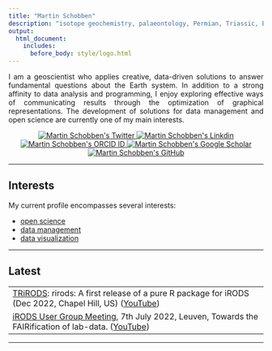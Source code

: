 ```yaml
---
title: "Martin Schobben"
description: "isotope geochemistry, palaeontology, Permian, Triassic, Earth system"
output:
  html_document:
    includes:
      before_body: style/logo.html
---
```


<p style="text-align:justify;">
I am a geoscientist who applies creative, data-driven solutions to answer fundamental questions about the Earth system. In addition to a strong affinity to data analysis and programming, I enjoy exploring effective ways of communicating results through the optimization of graphical representations. The development of solutions for data management and open science are currently one of my main interests.
</p>

<!-- BEGIN BADGES SOCIAL -->
<p align="center">
  <a href="https://twitter.com/MartinSchobben">
    <img src="https://img.shields.io/twitter/url?url=https://twitter.com/MartinSchobben&label=Twitter" alt="Martin Schobben's Twitter"/>
  </a>
  <a href="https://www.linkedin.com/in/martin-schobben-30633320a/">
    <img src="https://img.shields.io/badge/--x.svg?style=social&logo=LinkedIn&label=LinkedIn&url=null" alt="Martin Schobben's Linkdin"/>
  </a>
  <a href="https://orcid.org/0000-0001-8560-0037">
    <img src="https://img.shields.io/badge/--x.svg?style=social&logo=orcid&logoColor=A6CE39&label=ORCID&url=' '" alt="Martin Schobben's ORCID ID"/>
  </a>
  <a href="https://scholar.google.com/citations?user=y-t4A90AAAAJ&hl=en">
    <img src="https://img.shields.io/badge/--x.svg?style=social&logo=GoogleScholar&logoColor=4285F4&label=Google%20Scholar&url=%00" alt="Martin Schobben's Google Scholar"/>
  </a>
  <a href="https://github.com/MartinSchobben">
    <img src="https://img.shields.io/badge/--x.svg?style=social&logo=github&label=GitHub&message==hello" alt="Martin Schobben's GitHub"/>
  </a>
</p>
<!-- END BADGES SOCIAL -->


---

## Interests 

My current profile encompasses several interests: 

 - [open science](https://martinschobben.github.io/webpage/Projects.html)
 - [data management](https://martinschobben.github.io/webpage/Projects.html)
 - [data visualization](https://martinschobben.github.io/webpage/Projects.html)

---

## Latest

<table>

<tr><td>[TRiRODS](https://irods.org/trirods/): rirods: A first release of a pure R package for iRODS (Dec 2022, Chapel Hill, US) ([YouTube](https://www.youtube.com/watch?v=tZbWstlXKzE))
</br></td></tr>

<tr><td>[iRODS User Group Meeting](https://irods.org/ugm2022/), 7th July 2022, Leuven, Towards the FAIRification of lab-data.  ([YouTube](https://www.youtube.com/watch?v=nBpmkTWji-g)) </br></td></tr>

</table>


---


<br>
<br>
<br>

